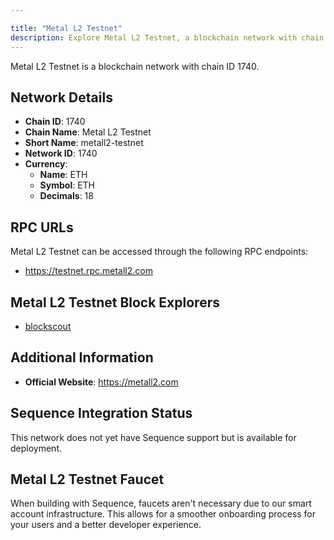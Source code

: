 ```yaml
---

title: "Metal L2 Testnet"
description: Explore Metal L2 Testnet, a blockchain network with chain ID 1740. Learn about its native currency, ETH, and how to interact with the network.
---
```




Metal L2 Testnet is a blockchain network with chain ID 1740.

## Network Details

- **Chain ID**: 1740
- **Chain Name**: Metal L2 Testnet
- **Short Name**: metall2-testnet
- **Network ID**: 1740
- **Currency**: 
  - **Name**: ETH
  - **Symbol**: ETH
  - **Decimals**: 18

## RPC URLs

Metal L2 Testnet can be accessed through the following RPC endpoints:

- https://testnet.rpc.metall2.com

## Metal L2 Testnet Block Explorers

- [blockscout](https://testnet.explorer.metall2.com)

## Additional Information

- **Official Website**: https://metall2.com

## Sequence Integration Status

This network does not yet have Sequence support but is available for deployment.

## Metal L2 Testnet Faucet

When building with Sequence, faucets aren't necessary due to our smart account infrastructure. This allows for a smoother onboarding process for your users and a better developer experience.
